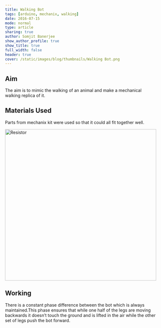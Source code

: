 ```yaml
---
title: Walking Bot
tags: [arduino, mechanix, walking]
date: 2016-07-15
mode: normal
type: article
sharing: true
author: Somjit Banerjee
show_author_profile: true
show_title: true
full_width: false
header: true
cover: /static/images/blog/thumbnails/Walking Bot.png
---
```


## Aim

The aim is to mimic the walking of an animal and make a mechanical walking replica of it.

## Materials Used

Parts from mechanix kit were used so that it could all fit together well.

<Image
  src="/static/images/blog/thumbnails/Walking Bot.png"
  alt="Resistor"
  width="500"
  height="500"
/>

## Working

There is a constant phase difference between the bot which is always maintained.This phase ensures that while one half of the legs are moving
backwards it doesn’t touch the ground and is lifted in the air while the other set of legs push the bot forward.

<EmbedItem url="https://www.youtube.com/embed/b8hWW9pEJ1g" />
